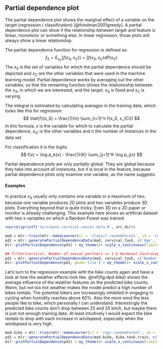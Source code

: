 ## Partial dependence plot {#pdp}
The partial dependence plot shows the marginal effect of a variable on the target (regression / classification) [@friedman2001greedy]. A partial dependence plot can show if the relationship between target and feature is linear, monotonic or something else.
In linear regression, those plots will always show a linear relationship.

The partial dependence function for regression is defined as:
$$f_S = E_{x_C}[f(x_S, x_C)] = \int f(x_S, x_C) dP(x_C)$$
The $x_S$ is the set of variables for which the partial dependence should be depicted and $x_C$ are the other variables that were used in the machine learning model. Partial dependence works by averaging out the other variables, so that the remaining function shows the relationsship between the $x_S$, in which we are interested, and the target. $x_S$ is fixed and $x_C$ is varying.

The integral is estimated by calculating averages in the training data, which looks like this for regression:
$$ \hat{f}(x_S) = \frac{1}{n} \sum_{i=1}^n f(x_S, x_{Ci}) $$
In  this formula, $x$ is the variable for which to calculate the partial dependence, $x_{iC}$ is the other variables and $n$ the number of instances in the data set.

For classification it is the logits:
$$ f(x) = \log p_k(x) - \frac{1}{K} \sum_{j=1}^K \log p_j(x) $$


Partial dependence plots are only partially global: They are global because they take into account all instances, but it is local in the feature, because partial dependence plots only examine one variable, as the name suggests.


#### Examples
In practice $x_S$ usually only contains one variable or a maximum of two, because one variable produces 2D plots and two variables produce 3D plots. Everything beyond that is quite tricky. Even 3D on a 2D paper or monitor is already challenging. This example here shows an artificial dataset with two x variables on which a Random Forest was trained.



```r
source(sprintf('%s/create-cervical-cancer-data.R', src_dir))

mod = mlr::train(mlr::makeLearner(cl = 'classif.randomForest', id = 'cervical-rf', predict.type = 'prob'), cervical_task)
pd1 = mlr::generatePartialDependenceData(mod, cervical_task, c('Age', "Hormonal.Contraceptives..years.", 'First.sexual.intercourse', 'Number.of.sexual.partners'))
mlr::plotPartialDependence(pd1) + my_theme()+ scale_x_continuous(limits = c(0, NA))
```

```r
## filter(cervical, Number.of.sexual.partners == 1 & Hormonal.Contraceptives..years. > 12)
pd1 = mlr::generatePartialDependenceData(mod, cervical_task, c("Number.of.sexual.partners", "Hormonal.Contraceptives..years."), interaction = TRUE)
mlr::plotPartialDependence(pd1, geom='tile') + my_theme()+ scale_x_continuous(limits = c(0, NA))
```

Let's turn to the regression example with the bike counts again and have a look at how the weather effects look like. \@ref{fig:dpd-bike} shows the average influence of the weather features on the predicted bike counts. Warm, but not too hot weather makes the model predict a high number of bikes rentals. The potential bikers are increasingly inhibited in engaging in cycling when humidity reaches above 60%. Also the more wind the less people like to bike, which personally I can understand. Interestingly the predicted bike counts don't drop between 25 and 35 km/h, but maybe there is just not enough training data. At least intuitively I would expect the bike rentals to drop with each increase in windspeed, especially when the windspeed is very high.


```r

mod.bike = mlr::train(mlr::makeLearner(cl = 'regr.randomForest', id = 'bike-rf'), bike.task.train)
pd1 = mlr::generatePartialDependenceData(mod.bike, bike.task.train, c('temp', 'hum', 'windspeed'))
mlr::plotPartialDependence(pd1) + my_theme()+ scale_x_continuous(limits = c(0, NA)) + scale_y_continuous(limits = c(0, NA))
```
